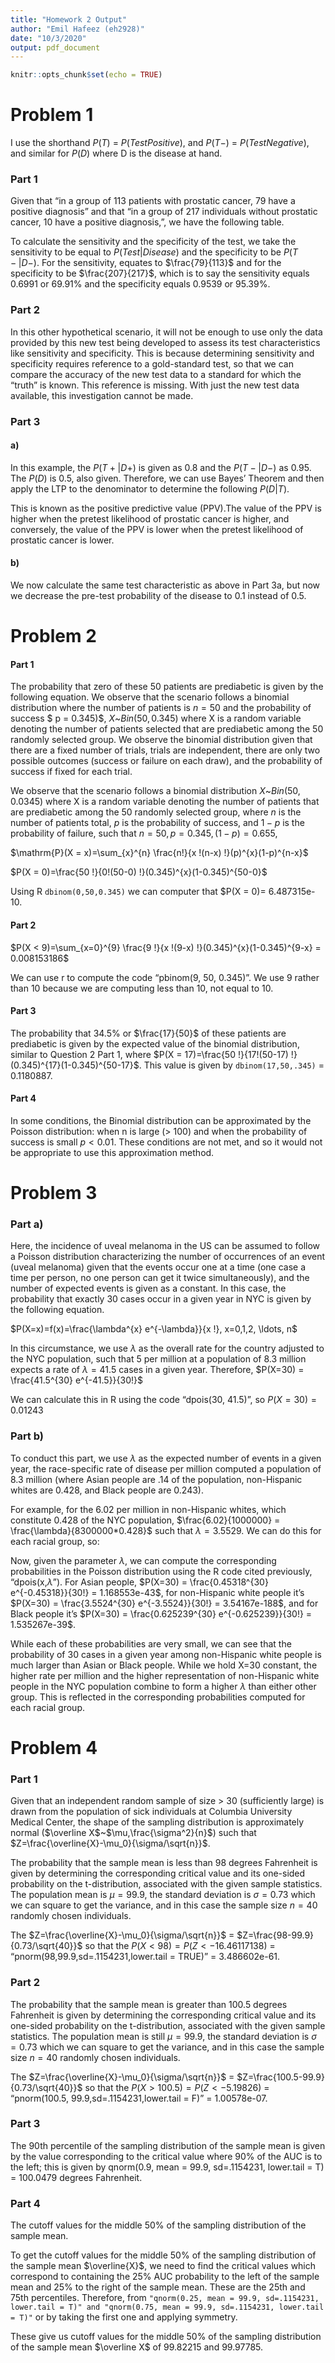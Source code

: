 ```yaml
---
title: "Homework 2 Output"
author: "Emil Hafeez (eh2928)"
date: "10/3/2020"
output: pdf_document
---
```


```r
knitr::opts_chunk$set(echo = TRUE)
```

# Problem 1

I use the shorthand $P(T)$ = $P(Test Positive)$, and $P(T-)$ = $P(Test Negative)$, and similar for $P(D)$ where D is the disease at hand.

### Part 1
Given that "in a group of 113 patients with prostatic cancer, 79 have a positive diagnosis" and that "in a group of 217 individuals without prostatic cancer, 10 have a positive diagnosis,", we have the following table. 
\begin{center}
\begin{tabular}{|l|l|l|}
\hline & With Prostatic Cancer & Without Prostatic Cancer \\
\hline Test Positive (T) & 79 & 10 \\
\hline Test Negative (T-) & 34 & 207 \\
\hline Total & 113 & 217 \\
\hline
\end{tabular}
\end{center}

To calculate the sensitivity and the specificity of the test, we take the sensitivity to be equal to $P(Test | Disease)$ and the specificity to be $P(T- | D-)$. For the sensitivity, equates to $\frac{79}{113}$ and for the specificity to be $\frac{207}{217}$, which is to say the sensitivity equals $0.6991$ or $69.91$% and the specificity equals $0.9539$ or $95.39$%. 

### Part 2
In this other hypothetical scenario, it will not be enough to use only the data provided by this new test being developed to assess its test characteristics like sensitivity and specificity. This is because determining sensitivity and specificity requires reference to a gold-standard test, so that we can compare the accuracy of the new test data to a standard for which the "truth" is known. This reference is missing. With just the new test data available, this investigation cannot be made.

### Part 3
#### a) 
In this example, the $P(T+| D+)$ is given as $0.8$ and the $P(T-|D-)$ as $0.95$. The $P(D)$ is $0.5$, also given. Therefore, we can use Bayes' Theorem and then apply the LTP to the denominator to determine the following $P(D|T)$.

\begin{center}
$P(D|T)$ = $\frac{P(T|D)*P(D)}{P(T)}$ = $\frac{P(T|D)*P(D)}{P(T)}$ = $\frac{P(T|D)*P(D)}{P(T|D)P(D)+(P(T|D-)P(D-)}$ = $\frac{(0.8)(0.5)}{(0.8)(0.5)+(0.05)(0.5)}$ = $0.94117$. 
\end{center}

This is known as the positive predictive value (PPV).The value of the PPV is  higher when the pretest likelihood of prostatic cancer is higher, and conversely, the value of the PPV is lower when the pretest likelihood of prostatic cancer is lower. 

#### b)

We now calculate the same test characteristic as above in Part 3a, but now we decrease the pre-test probability of the disease to 0.1 instead of 0.5. 

\begin{center}
$P(D|T)$ = $\frac{P(T|D)*P(D)}{P(T)}$ = $\frac{P(T|D)*P(D)}{P(T)}$ = $\frac{P(T|D)*P(D)}{P(T|D)P(D)+(P(T|D-)P(D-)}$ = $\frac{(0.8)(0.1)}{(0.8)(0.1)+(0.05)(0.9)}$ = $0.64$. 
\end{center}


# Problem 2
#### Part 1 

The probability that zero of these 50 patients are prediabetic is given by the following equation. We observe that the scenario follows a binomial distribution where the number of patients is $n = 50$ and the probability of success $ p = 0.345)$, $X$~$Bin(50, 0.345)$ where X is a random variable denoting the number of patients selected that are prediabetic among the 50 randomly selected group. We observe the binomial distribution given that there are a fixed number of trials, trials are independent, there are only two possible outcomes (success or failure on each draw), and the probability of success if fixed for each trial.

We observe that the scenario follows a binomial distribution $X$~$Bin(50, 0.0345)$ where X is a random variable denoting the number of patients that are prediabetic among the 50 randomly selected group, where $n$ is the number of patients total, $p$ is the probability of success, and $1-p$ is the probability of failure, such that $n = 50, p = 0.345, (1-p) = 0.655$, 

$\mathrm{P}(X = x)=\sum_{x}^{n} \frac{n!}{x !(n-x) !}(p)^{x}(1-p)^{n-x}$

$P(X = 0)=\frac{50 !}{0!(50-0) !}(0.345)^{x}(1-0.345)^{50-0}$

Using R `dbinom(0,50,0.345)` we can computer that $P(X = 0)= 6.487315e-10. 

#### Part 2

 $P(X < 9)=\sum_{x=0}^{9} \frac{9 !}{x !(9-x) !}(0.345)^{x}(1-0.345)^{9-x} = 0.008153186$

We can use r to compute the code "pbinom(9, 50, 0.345)". We use 9 rather than 10 because we are computing less than 10, not equal to 10.

#### Part 3

The probability that 34.5% or $\frac{17}{50}$ of these patients are prediabetic is given by the expected value of the binomial distribution, similar to Question 2 Part 1, where  $P(X = 17)=\frac{50 !}{17!(50-17) !}(0.345)^{17}(1-0.345)^{50-17}$. This value is given by `dbinom(17,50,.345)` = 0.1180887. 

#### Part 4

In some conditions, the Binomial distribution can be approximated by the Poisson distribution: when n is large (> 100) and when the probability of success is small $p<0.01$. These conditions are not met, and so it would not be appropriate to use this approximation method.


# Problem 3

### Part a)

Here, the incidence of uveal melanoma in the US can be assumed to follow a Poisson distribution characterizing the number of occurrences of an event (uveal melanoma) given that the events occur one at a time (one case a time per person, no one person can get it twice simultaneously), and the number of expected events is given as a constant. In this case, the probability that exactly 30 cases occur in a given year in NYC is given by the following equation.

$P(X=x)=f(x)=\frac{\lambda^{x} e^{-\lambda}}{x !}, x=0,1,2, \ldots, n$ 

In this circumstance, we use $\lambda$ as the overall rate for the country adjusted to the NYC population, such that 5 per million at a population of 8.3 million expects a rate of $\lambda = 41.5$ cases in a given year. Therefore,
$P(X=30) = \frac{41.5^{30} e^{-41.5}}{30!}$

We can calculate this in R using the code "dpois(30, 41.5)", so $P(X=30) = 0.01243$

### Part b)
To conduct this part, we use $\lambda$ as the expected number of events in a given year, the race-specific rate of disease per million computed a population of 8.3 million (where Asian people are .14 of the population, non-Hispanic whites are 0.428, and Black people are 0.243).

For example, for the 6.02 per million in non-Hispanic whites, which constitute 0.428 of the NYC population, $\frac{6.02}{1000000} = \frac{\lambda}{8300000*0.428}$ such that $\lambda = 3.5529$. We can do this for each racial group, so:

\begin{tabular}{|l|l|l|}
\hline Racial group & Racial Demographic proportion in the NYC population & Race-specific $\lambda$ \\
\hline Asian & 0.14 & 0.45318 \\
\hline non-Hispanic white & 0.428 & 3.5524 \\
\hline Black & 0.243 & 0.d \\
\hline
\end{tabular}

Now, given the parameter $\lambda$, we can compute the corresponding probabilities in the Poisson distribution using the R code cited previously, "dpois(x,$\lambda$"). 
For Asian people, $P(X=30) = \frac{0.45318^{30} e^{-0.45318}}{30!} = 1.168553e-43$, for non-Hispanic white people it's $P(X=30) = \frac{3.5524^{30} e^{-3.5524}}{30!} = 3.54167e-188$, and for Black people it's $P(X=30) = \frac{0.625239^{30} e^{-0.625239}}{30!} = 1.535267e-39$.

While each of these probabilities are very small, we can see that the probability of 30 cases in a given year among non-Hispanic white people is much larger than Asian or Black people. While we hold X=30 constant, the higher rate per million and the higher representation of non-Hispanic white people in the NYC population combine to form a higher $\lambda$ than either other group. This is reflected in the corresponding probabilities computed for each racial group.

# Problem 4

### Part 1 

Given that an independent random sample of size > 30 (sufficiently large) is drawn from the population of sick individuals at Columbia University Medical Center, the shape of the sampling distribution is approximately normal ($\overline X$~$\mu,\frac{\sigma^2}{n}$) such that $Z=\frac{\overline{X}-\mu_0}{\sigma/\sqrt{n}}$.

The probability that the sample mean is less than 98 degrees Fahrenheit is given by determining the corresponding critical value and its one-sided probability on the t-distribution, associated with the given sample statistics. The population mean is $\mu = 99.9$, the standard deviation is $\sigma = 0.73$ which we can square to get the variance, and in this case the sample size $n = 40$ randomly chosen individuals.

The $Z=\frac{\overline{X}-\mu_0}{\sigma/\sqrt{n}}$ = $Z=\frac{98-99.9}{0.73/\sqrt{40}}$ so that the $P(X<98)=P(Z<-16.46117138)$ = "pnorm(98,99.9,sd=.1154231,lower.tail = TRUE)" = 3.486602e-61. 

### Part 2

The probability that the sample mean is greater than 100.5 degrees Fahrenheit is given by determining the corresponding critical value and its one-sided probability on the t-distribution, associated with the given sample statistics. The population mean is still $\mu = 99.9$, the standard deviation is $\sigma = 0.73$ which we can square to get the variance, and in this case the sample size $n = 40$ randomly chosen individuals.

The $Z=\frac{\overline{X}-\mu_0}{\sigma/\sqrt{n}}$ = $Z=\frac{100.5-99.9}{0.73/\sqrt{40}}$ so that the $P(X>100.5)=P(Z<-5.19826)$ = "pnorm(100.5, 99.9,sd=.1154231,lower.tail = F)" = 1.00578e-07.  

### Part 3

The 90th percentile of the sampling distribution of the sample mean is given by the value corresponding to the critical value where 90% of the AUC is to the left; this is given by qnorm(0.9, mean = 99.9, sd=.1154231, lower.tail = T) = $100.0479$ degrees Fahrenheit.

### Part 4
The cutoff values for the middle 50% of the sampling distribution of the sample mean.

To get the cutoff values for the middle 50% of the sampling distribution of the sample mean $\overline{X}$, we need to find the critical values which correspond to containing the 25% AUC probability to the left of the sample mean and 25% to the right of the sample mean. These are the 25th and 75th percentiles. Therefore, from `"qnorm(0.25, mean = 99.9, sd=.1154231, lower.tail = T)" and "qnorm(0.75, mean = 99.9, sd=.1154231, lower.tail = T)"` or by taking the first one and applying symmetry.  

These give us cutoff values for the middle 50% of the sampling distribution of the sample mean $\overline X$ of $99.82215$ and $99.97785$. 